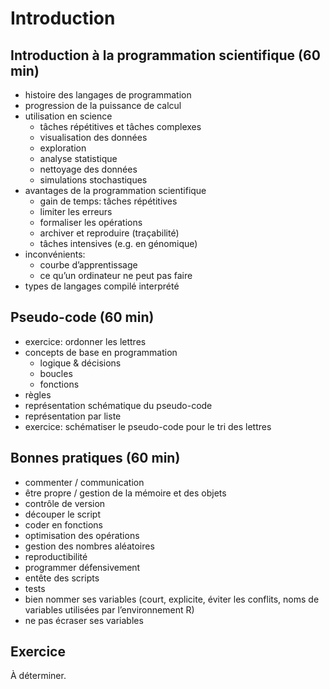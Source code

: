 # Introduction {#intro}



<!-- KC dans cette partie on ne met pas de code tel quel  -->

## Introduction à la programmation scientifique (60 min)

- histoire des langages de programmation
- progression de la puissance de calcul
- utilisation en science
	- tâches répétitives et tâches complexes
	- visualisation des données
	- exploration
	- analyse statistique
	- nettoyage des données
	- simulations stochastiques
- avantages de la programmation scientifique
	- gain de temps: tâches répétitives
	- limiter les erreurs
	- formaliser les opérations
	- archiver et reproduire (traçabilité)
	- tâches intensives (e.g. en génomique)
- inconvénients:
	- courbe d'apprentissage
	- ce qu'un ordinateur ne peut pas faire
- types de langages
	compilé
	interprété



## Pseudo-code (60 min)
- exercice: ordonner les lettres  
- concepts de base en programmation
	- logique & décisions
	- boucles
	- fonctions
- règles
- représentation schématique du pseudo-code
- représentation par liste
- exercice: schématiser le pseudo-code pour le tri des lettres

## Bonnes pratiques (60 min)

- commenter / communication
- être propre / gestion de la mémoire et des objets
- contrôle de version
- découper le script
- coder en fonctions
- optimisation des opérations
- gestion des nombres aléatoires
- reproductibilité
- programmer défensivement
- entête des scripts
- tests  
- bien nommer ses variables (court, explicite, éviter les conflits, noms de variables utilisées par l'environnement R)
- ne pas écraser ses variables

## Exercice

À déterminer.
